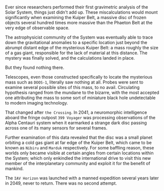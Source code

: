 ---
---


Ever since researchers performed their first gravimetric analysis of the Solar System, things just didn't add up. These miscalculations would mount significantly when examining the Kuiper Belt, a massive disc of frozen objects several hundred times more massive than the Phaeton Belt at the very edge of observable space.

The astrophysicist community of the System was eventually able to trace down the gravitational anomalies to a specific location just beyond the abrumpt distant edge of the mysterious Kuiper Belt: a mass roughly the size of a gas giant, responsible for the lack of material at this distance. The mystery was finally solved, and the calculations landed in place.

But they found nothing there.

Telescopes, even those constructed specifically to locate the mysterious mass such as `DOOS-1`, literally saw nothing at all. Probes were sent to examine several possible sites of this mass, to no avail. Circulating hypothesis ranged from the mundane to the bizarre, with the most accepted one attributing the mass to some sort of miniature black hole undetectable to modern imaging technology.

That changed after `the Crossing`. In 2041, a neuromorphic intelligence aboard the fringe outpost `399 Voyager` was processing observations of the Alpha Centauri system when it earmarked a strange dark disc passing across one of its many sensors for several frames.

Further examination of this data revealed that the disc was a small planet orbiting a cold gas giant at far edge of the Kuiper Belt, which came to be known as `Nibiru` and `Marduk` respectively. For some baffling reason, these worlds only became visible at certain angles from certain locations within the System; which only enkindled the international drive to visit this new member of the interplanetary community and exploit it for the benefit of mankind.

The `IAV Horizon` was launched with a manned expedition several years later in 2049, never to return. There was no second attempt.